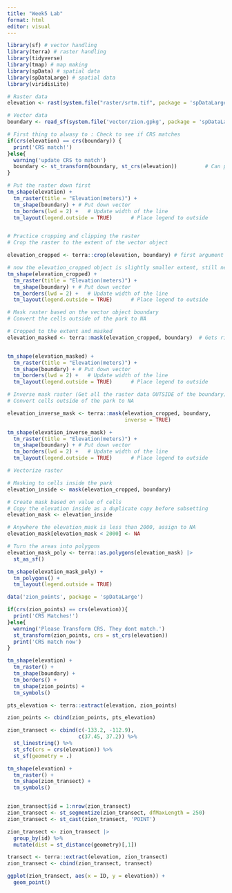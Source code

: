 ```yaml
---
title: "Week5 Lab"
format: html
editor: visual
---
```


```r
library(sf) # vector handling
library(terra) # raster handling
library(tidyverse)
library(tmap) # map making
library(spData) # spatial data
library(spDataLarge) # spatial data
library(viridisLite)
```
```r
# Raster data
elevation <- rast(system.file("raster/srtm.tif", package = 'spDataLarge'))

# Vector data
boundary <- read_sf(system.file('vector/zion.gpkg', package = 'spDataLarge'))
```

```r
# First thing to alwasy to : Check to see if CRS matches
if(crs(elevation) == crs(boundary)) {
  print('CRS match!')
}else{
  warning('update CRS to match')
  boundary <- st_transform(boundary, st_crs(elevation))         # Can pull CRS from a raster object to transform a vector CRS
}
```
```r
# Put the raster down first
tm_shape(elevation) +
  tm_raster(title = "Elevation(meters)") +
  tm_shape(boundary) + # Put down vector
  tm_borders(lwd = 2) +   # Update width of the line
  tm_layout(legend.outside = TRUE)      # Place legend to outside



```

```r
# Practice cropping and clipping the raster
# Crop the raster to the extent of the vector object

elevation_cropped <- terra::crop(elevation, boundary) # first argument what to clip, second argument how to clip first

# now the elevation_cropped object is slightly smaller extent, still needs to be adjusted down using a mask
tm_shape(elevation_cropped) +
  tm_raster(title = "Elevation(meters)") +
  tm_shape(boundary) + # Put down vector
  tm_borders(lwd = 2) +   # Update width of the line
  tm_layout(legend.outside = TRUE)      # Place legend to outside

```

```r
# Mask raster based on the vector object boundary
# Convert the cells outside of the park to NA

# Cropped to the extent and masked
elevation_masked <- terra::mask(elevation_cropped, boundary)  # Gets rid of elevation raster data outside the boundary mask


tm_shape(elevation_masked) +
  tm_raster(title = "Elevation(meters)") +
  tm_shape(boundary) + # Put down vector
  tm_borders(lwd = 2) +   # Update width of the line
  tm_layout(legend.outside = TRUE)      # Place legend to outside

```
```r
# Inverse mask raster (Get all the raster data OUTSIDE of the boundary)
# Convert cells outside of the park to NA

elevation_inverse_mask <- terra::mask(elevation_cropped, boundary,
                                      inverse = TRUE)

tm_shape(elevation_inverse_mask) +
  tm_raster(title = "Elevation(meters)") +
  tm_shape(boundary) + # Put down vector
  tm_borders(lwd = 2) +   # Update width of the line
  tm_layout(legend.outside = TRUE)      # Place legend to outside

```

```r
# Vectorize raster

# Masking to cells inside the park
elevation_inside <- mask(elevation_cropped, boundary)

# Create mask based on value of cells
# Copy the elevation inside as a duplicate copy before subsetting
elevation_mask <- elevation_inside

# Anywhere the elevation_mask is less than 2000, assign to NA
elevation_mask[elevation_mask < 2000] <- NA

# Turn the areas into polygons
elevation_mask_poly <- terra::as.polygons(elevation_mask) |> 
  st_as_sf()

tm_shape(elevation_mask_poly) +
  tm_polygons() +
  tm_layout(legend.outside = TRUE)

```
```r
data('zion_points', package = 'spDataLarge')

if(crs(zion_points) == crs(elevation)){
  print('CRS Matches!')
}else{
  warning('Please Transform CRS. They dont match.')
  st_transform(zion_points, crs = st_crs(elevation))
  print('CRS match now')
}

tm_shape(elevation) +
  tm_raster() +
  tm_shape(boundary) +
  tm_borders() +
  tm_shape(zion_points) +
  tm_symbols()

pts_elevation <- terra::extract(elevation, zion_points)

zion_points <- cbind(zion_points, pts_elevation)
```

```r
zion_transect <- cbind(c(-133.2, -112.9),
                       c(37.45, 37.2)) %>% 
  st_linestring() %>%
  st_sfc(crs = crs(elevation)) %>%
  st_sf(geometry = .)

tm_shape(elevation) +
  tm_raster() +
  tm_shape(zion_transect) +
  tm_symbols()


zion_transect$id = 1:nrow(zion_transect)
zion_transect <- st_segmentize(zion_transect, dfMaxLength = 250)
zion_transect <- st_cast(zion_transect, 'POINT')

zion_transect <- zion_transect |> 
  group_by(id) %>%
  mutate(dist = st_distance(geometry)[,1])

transect <- terra::extract(elevation, zion_transect)
zion_transect <- cbind(zion_transect, transect)

ggplot(zion_transect, aes(x = ID, y = elevation)) +
  geom_point()
```



